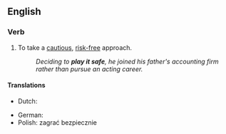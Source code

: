 ==English==

===Verb===
{{head|en|verb|head=[[play]] [[it]] [[safe]]}}

# {{context|idiomatic|lang=en}} To take a [[cautious]], [[risk-free]] approach.
#: ''Deciding to '''play it safe''',  he joined his father's accounting firm rather than pursue an acting career.''

====Translations====
{{trans-top|take a cautious, risk-free approach}}
* Dutch: {{t|nl|het op zeker spelen}}
{{trans-mid}}
* German: {{t|de|auf Nummer sicher gehen}}
* Polish: zagrać bezpiecznie
{{trans-bottom}}